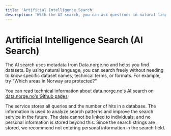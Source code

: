 ```yaml
---
title: 'Artificial Intelligence Search'
description: 'With the AI search, you can ask questions in natural language and get results from data.norge.no based on that.'
---
```


# Artificial Intelligence Search (AI Search)

The AI search uses metadata from Data.norge.no and helps you find datasets. By using natural language, you can search freely without needing to know specific dataset names, technical terms, or formats. For example, try "Which areas in Norway are protected?"

You can read technical information about data.norge.no's AI search on [data.norge.no's Github pages](https://github.com/Informasjonsforvaltning/fdk-llm-search-service)

<Alert>
	The service stores all queries and the number of hits in a database. The information is used to analyze search patterns and improve the search service in the future. The data cannot be linked to individuals, and no personal information is stored beyond this. Since the search strings are stored, we recommend not entering personal information in the search field.
</Alert>
